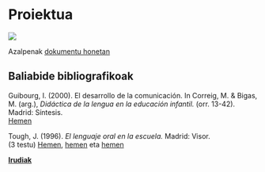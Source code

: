 # Proiektua {-}

[![](https://img.shields.io/badge/Diapoak-Proiektua-gray)](../diapoak/0X-Deskribapena-slideak.html)

Azalpenak [dokumentu honetan](../Baliabideak/Proiektua/Deskribapena-dokumentua.pdf)

## Baliabide bibliografikoak {-}

Guibourg, I. (2000). El desarrollo de la comunicación. In Correig, M. & Bigas, M. (arg.), *Didáctica de la lengua en la educación infantil.* (orr. 13-42). Madrid: Síntesis.  
[Hemen](../Baliabideak/Proiektua/GUIBOURG_El_desarrollo_de_la_comunicacion.pdf)

Tough, J. (1996). *El lenguaje oral en la escuela.* Madrid: Visor.  
(3 testu)
[Hemen](../Baliabideak/Proiektua/TOUGH_El uso del lenguaje en los ninos.pdf), [hemen](../Baliabideak/Proiektua/TOUGH_como hacer una valoracion del uso del lenguaje en el nino.pdf) eta [hemen](../Baliabideak/Proiektua/TOUGH_utilizacion de los cuadernillos de dibujos.pdf)

[**Irudiak**](../Baliabideak/Proiektua/TOUGH_Katutxo_beltza-irudiak.pdf)